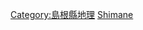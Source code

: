 {{Template:Category:都道府縣|的郡|top=日本的郡|}}

[[Category:島根縣地理|Category:島根縣地理]]
[[Category:日本的郡|Shimane]]